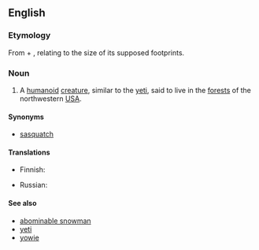 ==English==
{{wikipedia}}

===Etymology===
From {{term|big}} + {{term|foot}}, relating to the size of its supposed footprints.

===Noun===
{{en-proper noun|Bigfoots}}

# {{context|US|cryptozoology}} A [[humanoid]] [[creature]], similar to the [[yeti]], said to live in the [[forest]]s of the northwestern [[USA]].

====Synonyms====
*[[sasquatch]]

====Translations====
{{trans-top|unidentified yeti-like animal}}
*Finnish: {{t|fi|Isojalka}}
{{trans-mid}}
*Russian: {{t|ru|бигфут|tr=bigfút|m}}
{{trans-bottom}}

====See also====
*[[abominable snowman]]
*[[yeti]]
*[[yowie]]